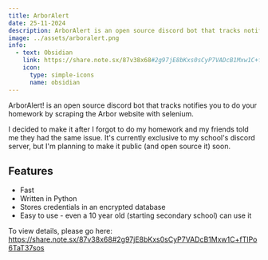 ---
title: ArborAlert
date: 25-11-2024
description: ArborAlert is an open source discord bot that tracks notifies you to do your homework
image: ../assets/arboralert.png
info:
  - text: Obsidian
    link: https://share.note.sx/87v38x68#2g97jE8bKxs0sCyP7VADcB1Mxw1C+fTIPo6TaT37sos
    icon:
      type: simple-icons
      name: obsidian
---

ArborAlert! is an open source discord bot that tracks notifies you to do your homework by scraping the Arbor website with selenium.

I decided to make it after I forgot to do my homework and my friends told me they had the same issue.
It's currently exclusive to my school's discord server, but I'm planning to make it public (and open source it) soon.

## Features

- Fast 
- Written in Python
- Stores credentials in an encrypted database
- Easy to use - even a 10 year old (starting secondary school) can use it

To view details, please go here: https://share.note.sx/87v38x68#2g97jE8bKxs0sCyP7VADcB1Mxw1C+fTIPo6TaT37sos